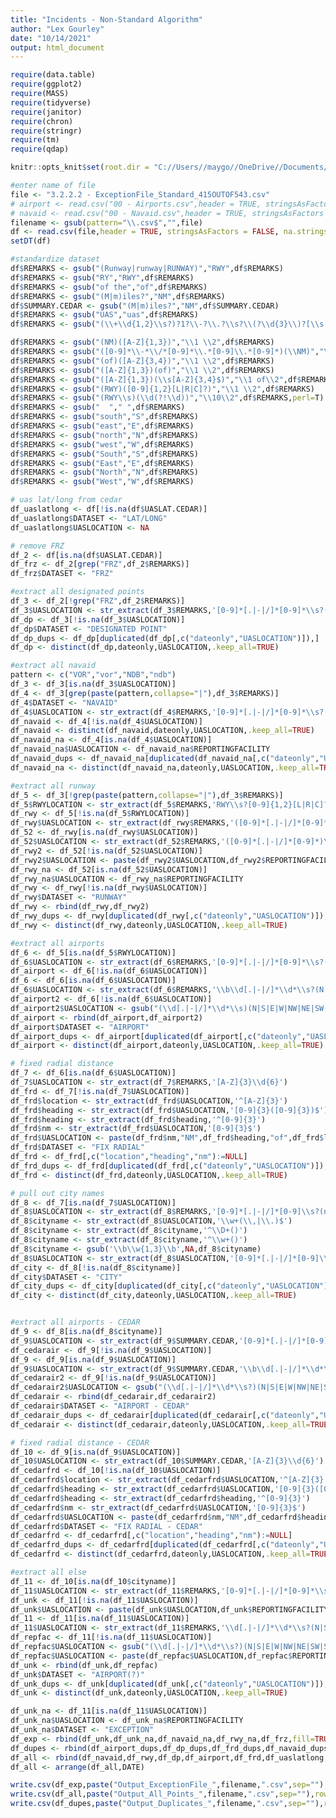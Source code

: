 ```yaml
---
title: "Incidents - Non-Standard Algorithm"
author: "Lex Gourley"
date: "10/14/2021"
output: html_document
---
```


```r
require(data.table)
require(ggplot2)
require(MASS)
require(tidyverse)
require(janitor)
require(chron)
require(stringr)
require(tm)
require(qdap)

knitr::opts_knit$set(root.dir = "C://Users//maygo//OneDrive//Documents//DAEN690-FAA-UAS//DATA")
```

```r
#enter name of file
file <- "3.2.2.2 - ExceptionFile_Standard_415OUTOF543.csv" 
# airport <- read.csv("00 - Airports.csv",header = TRUE, stringsAsFactors = FALSE, na.strings=c("NA","N/A","","na","Na","n/a","N/a","NaN","nA"))
# navaid <- read.csv("00 - Navaid.csv",header = TRUE, stringsAsFactors = FALSE, na.strings=c("NA","N/A","","na","Na","n/a","N/a","NaN","nA"))
filename <- gsub(pattern="\\.csv$","",file)
df <- read.csv(file,header = TRUE, stringsAsFactors = FALSE, na.strings=c("NA","N/A","","na","Na","n/a","N/a","NaN","nA"))
setDT(df)

#standardize dataset
df$REMARKS <- gsub("(Runway|runway|RUNWAY)","RWY",df$REMARKS)
df$REMARKS <- gsub("RY","RWY",df$REMARKS)
df$REMARKS <- gsub("of the","of",df$REMARKS)
df$REMARKS <- gsub("(M|m)iles?","NM",df$REMARKS)
df$SUMMARY.CEDAR <- gsub("(M|m)iles?","NM",df$SUMMARY.CEDAR)
df$REMARKS <- gsub("UAS","uas",df$REMARKS)
df$REMARKS <- gsub("(\\+\\d{1,2}\\s?)?1?\\-?\\.?\\s?\\(?\\d{3}\\)?[\\s.-]?\\d{3}[\\s.-]?\\d{4}","",df$REMARKS)

df$REMARKS <- gsub("(NM)([A-Z]{1,3})","\\1 \\2",df$REMARKS)
df$REMARKS <- gsub("([0-9]*\\-*\\/*[0-9]*\\.*[0-9]\\.*[0-9]*)(\\NM)","\\1 \\2",df$REMARKS)
df$REMARKS <- gsub("(of)([A-Z]{3,4})","\\1 \\2",df$REMARKS)
df$REMARKS <- gsub("([A-Z]{1,3})(of)","\\1 \\2",df$REMARKS)
df$REMARKS <- gsub("([A-Z]{1,3})(\\s[A-Z]{3,4}$)","\\1 of\\2",df$REMARKS)
df$REMARKS <- gsub("(RWY)([0-9]{1,2}[L|R|C]?)","\\1 \\2",df$REMARKS)
df$REMARKS <- gsub("(RWY\\s)(\\d(?!\\d))","\\10\\2",df$REMARKS,perl=T)
df$REMARKS <- gsub("  "," ",df$REMARKS)
df$REMARKS <- gsub("south","S",df$REMARKS)
df$REMARKS <- gsub("east","E",df$REMARKS)
df$REMARKS <- gsub("north","N",df$REMARKS)
df$REMARKS <- gsub("west","W",df$REMARKS)
df$REMARKS <- gsub("South","S",df$REMARKS)
df$REMARKS <- gsub("East","E",df$REMARKS)
df$REMARKS <- gsub("North","N",df$REMARKS)
df$REMARKS <- gsub("West","W",df$REMARKS)

# uas lat/long from cedar
df_uaslatlong <- df[!is.na(df$UASLAT.CEDAR)]
df_uaslatlong$DATASET <- "LAT/LONG"
df_uaslatlong$UASLOCATION <- NA

# remove FRZ
df_2 <- df[is.na(df$UASLAT.CEDAR)]
df_frz <- df_2[grep("FRZ",df_2$REMARKS)]
df_frz$DATASET <- "FRZ"

#extract all designated points
df_3 <- df_2[!grep("FRZ",df_2$REMARKS)]
df_3$UASLOCATION <- str_extract(df_3$REMARKS,'[0-9]*[.|-|/]*[0-9]*\\s?(nm|NM)\\s?(N|S|E|W|NW|NE|SW|SE|SSE|SSW|SNE|SNW|NNE|NSE|NNE|NNW|WSW|WNW|WSE|WNE|ENE|ESE|ESW|ENW) (\\s?(of|OF)?\\s?)([A-Z]{5})')
df_dp <- df_3[!is.na(df_3$UASLOCATION)]
df_dp$DATASET <- "DESIGNATED POINT"
df_dp_dups <- df_dp[duplicated(df_dp[,c("dateonly","UASLOCATION")]),]
df_dp <- distinct(df_dp,dateonly,UASLOCATION,.keep_all=TRUE)

#extract all navaid
pattern <- c("VOR","vor","NDB","ndb")
df_3 <- df_3[is.na(df_3$UASLOCATION)]
df_4 <- df_3[grep(paste(pattern,collapse="|"),df_3$REMARKS)]
df_4$DATASET <- "NAVAID"
df_4$UASLOCATION <- str_extract(df_4$REMARKS,'[0-9]*[.|-|/]*[0-9]*\\s?(nm|NM)\\s?(N|S|E|W|NW|NE|SW|SE|SSE|SSW|SNE|SNW|NNE|NSE|NNE|NNW|WSW|WNW|WSE|WNE|ENE|ESE|ESW|ENW) (\\s?(of|OF)?\\s?)([A-Z]{3})')
df_navaid <- df_4[!is.na(df_4$UASLOCATION)]
df_navaid <- distinct(df_navaid,dateonly,UASLOCATION,.keep_all=TRUE)
df_navaid_na <- df_4[is.na(df_4$UASLOCATION)]
df_navaid_na$UASLOCATION <- df_navaid_na$REPORTINGFACILITY
df_navaid_dups <- df_navaid_na[duplicated(df_navaid_na[,c("dateonly","UASLOCATION")]),]
df_navaid_na <- distinct(df_navaid_na,dateonly,UASLOCATION,.keep_all=TRUE)

#extract all runway
df_5 <- df_3[!grep(paste(pattern,collapse="|"),df_3$REMARKS)]
df_5$RWYLOCATION <- str_extract(df_5$REMARKS,'RWY\\s?[0-9]{1,2}[L|R|C]?')
df_rwy <- df_5[!is.na(df_5$RWYLOCATION)]
df_rwy$UASLOCATION <- str_extract(df_rwy$REMARKS,'([0-9]*[.|-|/]*[0-9]*)\\s*(nm|NM)\\s*(N|S|E|W|NW|NE|SW|SE|SSE|SSW|SNE|SNW|NNE|NSE|NNE|NNW|WSW|WNW|WSE|WNE|ENE|ESE|ESW|ENW) (\\s?(of|OF)?\\s?)([A-Z]{3})')
df_52 <- df_rwy[is.na(df_rwy$UASLOCATION)]
df_52$UASLOCATION <- str_extract(df_52$REMARKS,'([0-9]*[.|-|/]*[0-9]*)\\s*(nm|NM)\\s*(N|S|E|W|NW|NE|SW|SE|SSE|SSW|SNE|SNW|NNE|NSE|NNE|NNW|WSW|WNW|WSE|WNE|ENE|ESE|ESW|ENW) (\\s?(of|OF)?)')
df_rwy2 <- df_52[!is.na(df_52$UASLOCATION)]
df_rwy2$UASLOCATION <- paste(df_rwy2$UASLOCATION,df_rwy2$REPORTINGFACILITY)
df_rwy_na <- df_52[is.na(df_52$UASLOCATION)]
df_rwy_na$UASLOCATION <- df_rwy_na$REPORTINGFACILITY
df_rwy <- df_rwy[!is.na(df_rwy$UASLOCATION)]
df_rwy$DATASET <- "RUNWAY"
df_rwy <- rbind(df_rwy,df_rwy2)
df_rwy_dups <- df_rwy[duplicated(df_rwy[,c("dateonly","UASLOCATION")]),]
df_rwy <- distinct(df_rwy,dateonly,UASLOCATION,.keep_all=TRUE)

#extract all airports
df_6 <- df_5[is.na(df_5$RWYLOCATION)]
df_6$UASLOCATION <- str_extract(df_6$REMARKS,'[0-9]*[.|-|/]*[0-9]*\\s?(nm|NM)\\s?(N|S|E|W|NW|NE|SW|SE|SSE|SSW|SNE|SNW|NNE|NSE|NNE|NNW|WSW|WNW|WSE|WNE|ENE|ESE|ESW|ENW) (\\s?(of|OF)?\\s?)([A-Z]{3})')
df_airport <- df_6[!is.na(df_6$UASLOCATION)]
df_6 <- df_6[is.na(df_6$UASLOCATION)]
df_6$UASLOCATION <- str_extract(df_6$REMARKS,'\\b\\d[.|-|/]*\\d*\\s?(N|S|E|W|NW|NE|SW|SE|SSE|SSW|SNE|SNW|NNE|NSE|NNE|NNW|WSW|WNW|WSE|WNE|ENE|ESE|ESW|ENW)* (\\s?(of|OF)?\\s?)([A-Z]{3})')
df_airport2 <- df_6[!is.na(df_6$UASLOCATION)]
df_airport2$UASLOCATION <- gsub("(\\d[.|-|/]*\\d*\\s)(N|S|E|W|NW|NE|SW|SE|SSE|SSW|SNE|SNW|NNE|NSE|NNE|NNW|WSW|WNW|WSE|WNE|ENE|ESE|ESW|ENW)","\\1NM \\2",df_airport2$UASLOCATION)
df_airport <- rbind(df_airport,df_airport2)
df_airport$DATASET <- "AIRPORT"
df_airport_dups <- df_airport[duplicated(df_airport[,c("dateonly","UASLOCATION")]),]
df_airport <- distinct(df_airport,dateonly,UASLOCATION,.keep_all=TRUE)

# fixed radial distance
df_7 <- df_6[is.na(df_6$UASLOCATION)]
df_7$UASLOCATION <- str_extract(df_7$REMARKS,'[A-Z]{3}\\d{6}')
df_frd <- df_7[!is.na(df_7$UASLOCATION)]
df_frd$location <- str_extract(df_frd$UASLOCATION,'^[A-Z]{3}')
df_frd$heading <- str_extract(df_frd$UASLOCATION,'[0-9]{3}([0-9]{3})$')
df_frd$heading <- str_extract(df_frd$heading,'^[0-9]{3}')
df_frd$nm <- str_extract(df_frd$UASLOCATION,'[0-9]{3}$')
df_frd$UASLOCATION <- paste(df_frd$nm,"NM",df_frd$heading,"of",df_frd$location)
df_frd$DATASET <- "FIX RADIAL"
df_frd <- df_frd[,c("location","heading","nm"):=NULL]
df_frd_dups <- df_frd[duplicated(df_frd[,c("dateonly","UASLOCATION")]),]
df_frd <- distinct(df_frd,dateonly,UASLOCATION,.keep_all=TRUE)

# pull out city names
df_8 <- df_7[is.na(df_7$UASLOCATION)]
df_8$UASLOCATION <- str_extract(df_8$REMARKS,'[0-9]*[.|-|/]*[0-9]\\s?(nm|NM)\\s?(N|S|E|W|NW|NE|SW|SE|SSE|SSW|SNE|SNW|NNE|NSE|NNE|NNW|WSW|WNW|WSE|WNE|ENE|ESE|ESW|ENW) (\\s?(of|OF)?\\s?)(\\w+)(\\,|\\.)')
df_8$cityname <- str_extract(df_8$UASLOCATION,'\\w+(\\,|\\.)$')
df_8$cityname <- str_extract(df_8$cityname,'^\\D+()')
df_8$cityname <- str_extract(df_8$cityname,'^\\w+()')
df_8$cityname <- gsub('\\b\\w{1,3}\\b',NA,df_8$cityname)
df_8$UASLOCATION <- str_extract(df_8$UASLOCATION,'[0-9]*[.|-|/]*[0-9]\\s?(nm|NM)\\s?(N|S|E|W|NW|NE|SW|SE|SSE|SSW|SNE|SNW|NNE|NSE|NNE|NNW|WSW|WNW|WSE|WNE|ENE|ESE|ESW|ENW)')
df_city <- df_8[!is.na(df_8$cityname)]
df_city$DATASET <- "CITY"
df_city_dups <- df_city[duplicated(df_city[,c("dateonly","UASLOCATION")]),]
df_city <- distinct(df_city,dateonly,UASLOCATION,.keep_all=TRUE)


#extract all airports - CEDAR
df_9 <- df_8[is.na(df_8$cityname)]
df_9$UASLOCATION <- str_extract(df_9$SUMMARY.CEDAR,'[0-9]*[.|-|/]*[0-9]*\\s?(nm|NM)\\s?(N|S|E|W|NW|NE|SW|SE|SSE|SSW|SNE|SNW|NNE|NSE|NNE|NNW|WSW|WNW|WSE|WNE|ENE|ESE|ESW|ENW) (\\s?(of|OF)?\\s?)([A-Z]{3})')
df_cedarair <- df_9[!is.na(df_9$UASLOCATION)]
df_9 <- df_9[is.na(df_9$UASLOCATION)]
df_9$UASLOCATION <- str_extract(df_9$SUMMARY.CEDAR,'\\b\\d[.|-|/]*\\d*\\s?(N|S|E|W|NW|NE|SW|SE|SSE|SSW|SNE|SNW|NNE|NSE|NNE|NNW|WSW|WNW|WSE|WNE|ENE|ESE|ESW|ENW)* (\\s?(of|OF)?\\s?)([A-Z]{3})')
df_cedarair2 <- df_9[!is.na(df_9$UASLOCATION)]
df_cedarair2$UASLOCATION <- gsub("(\\d[.|-|/]*\\d*\\s?)(N|S|E|W|NW|NE|SW|SE|SSE|SSW|SNE|SNW|NNE|NSE|NNE|NNW|WSW|WNW|WSE|WNE|ENE|ESE|ESW|ENW)","\\1NM \\2",df_cedarair2$UASLOCATION)
df_cedarair <- rbind(df_cedarair,df_cedarair2)
df_cedarair$DATASET <- "AIRPORT - CEDAR"
df_cedarair_dups <- df_cedarair[duplicated(df_cedarair[,c("dateonly","UASLOCATION")]),]
df_cedarair <- distinct(df_cedarair,dateonly,UASLOCATION,.keep_all=TRUE)

# fixed radial distance - CEDAR
df_10 <- df_9[is.na(df_9$UASLOCATION)]
df_10$UASLOCATION <- str_extract(df_10$SUMMARY.CEDAR,'[A-Z]{3}\\d{6}')
df_cedarfrd <- df_10[!is.na(df_10$UASLOCATION)]
df_cedarfrd$location <- str_extract(df_cedarfrd$UASLOCATION,'^[A-Z]{3}')
df_cedarfrd$heading <- str_extract(df_cedarfrd$UASLOCATION,'[0-9]{3}([0-9]{3})$')
df_cedarfrd$heading <- str_extract(df_cedarfrd$heading,'^[0-9]{3}')
df_cedarfrd$nm <- str_extract(df_cedarfrd$UASLOCATION,'[0-9]{3}$')
df_cedarfrd$UASLOCATION <- paste(df_cedarfrd$nm,"NM",df_cedarfrd$heading,"of",df_cedarfrd$location)
df_cedarfrd$DATASET <- "FIX RADIAL - CEDAR"
df_cedarfrd <- df_cedarfrd[,c("location","heading","nm"):=NULL]
df_cedarfrd_dups <- df_cedarfrd[duplicated(df_cedarfrd[,c("dateonly","UASLOCATION")]),]
df_cedarfrd <- distinct(df_cedarfrd,dateonly,UASLOCATION,.keep_all=TRUE)

#extract all else
df_11 <- df_10[is.na(df_10$cityname)]
df_11$UASLOCATION <- str_extract(df_11$REMARKS,'[0-9]*[.|-|/]*[0-9]*\\s?(nm|NM)\\s?(N|S|E|W|NW|NE|SW|SE|SSE|SSW|SNE|SNW|NNE|NSE|NNE|NNW|WSW|WNW|WSE|WNE|ENE|ESE|ESW|ENW) (\\s?(of|OF)?)')
df_unk <- df_11[!is.na(df_11$UASLOCATION)]
df_unk$UASLOCATION <- paste(df_unk$UASLOCATION,df_unk$REPORTINGFACILITY)
df_11 <- df_11[is.na(df_11$UASLOCATION)]
df_11$UASLOCATION <- str_extract(df_11$REMARKS,'\\d[.|-|/]*\\d*\\s?(N|S|E|W|NW|NE|SW|SE|SSE|SSW|SNE|SNW|NNE|NSE|NNE|NNW|WSW|WNW|WSE|WNE|ENE|ESE|ESW|ENW) (\\s?(of|OF)?\\s?)')
df_repfac <- df_11[!is.na(df_11$UASLOCATION)]
df_repfac$UASLOCATION <- gsub("(\\d[.|-|/]*\\d*\\s?)(N|S|E|W|NW|NE|SW|SE|SSE|SSW|SNE|SNW|NNE|NSE|NNE|NNW|WSW|WNW|WSE|WNE|ENE|ESE|ESW|ENW)","\\1NM \\2",df_repfac$UASLOCATION)
df_repfac$UASLOCATION <- paste(df_repfac$UASLOCATION,df_repfac$REPORTINGFACILITY)
df_unk <- rbind(df_unk,df_repfac)
df_unk$DATASET <- "AIRPORT(?)"
df_unk_dups <- df_unk[duplicated(df_unk[,c("dateonly","UASLOCATION")]),]
df_unk <- distinct(df_unk,dateonly,UASLOCATION,.keep_all=TRUE)

df_unk_na <- df_11[is.na(df_11$UASLOCATION)]
df_unk_na$UASLOCATION <- df_unk_na$REPORTINGFACILITY
df_unk_na$DATASET <- "EXCEPTION"
df_exp <- rbind(df_unk,df_unk_na,df_navaid_na,df_rwy_na,df_frz,fill=TRUE)
df_dupes <- rbind(df_airport_dups,df_dp_dups,df_frd_dups,df_navaid_dups,df_rwy_dups,df_city_dups,df_cedarair_dups,df_cedarfrd_dups,fill=TRUE)
df_all <- rbind(df_navaid,df_rwy,df_dp,df_airport,df_frd,df_uaslatlong,df_city,df_cedarair,df_cedarfrd,fill=TRUE)
df_all <- arrange(df_all,DATE)

write.csv(df_exp,paste("Output_ExceptionFile_",filename,".csv",sep=""),row.names=FALSE)
write.csv(df_all,paste("Output_All_Points_",filename,".csv",sep=""),row.names=FALSE)
write.csv(df_dupes,paste("Output_Duplicates_",filename,".csv",sep=""),row.names=FALSE)

```